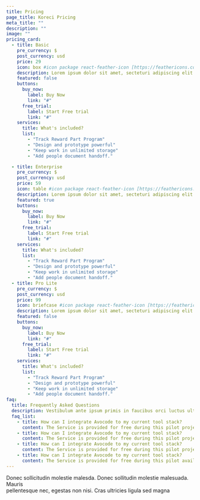 ```yaml
---
title: Pricing
page_title: Koreci Pricing
meta_title: ""
description: ""
image: ""
pricing_card:
  - title: Basic
    pre_currency: $
    post_currency: usd
    price: 29
    icon: box #icon package react-feather-icon [https://feathericons.com/]
    description: Lorem ipsum dolor sit amet, secteturi adipiscing elit at sem ipsum.
    featured: false
    buttons:
      buy_now:
        label: Buy Now
        link: "#"
      free_trial:
        label: Start Free trial
        link: "#"
    services:
      title: What's included?
      list:
        - "Track Reward Part Program"
        - "Design and prototype powerful"
        - "Keep work in unlimited storage"
        - "Add people document handoff."

  - title: Enterprise
    pre_currency: $
    post_currency: usd
    price: 59
    icon: table #icon package react-feather-icon [https://feathericons.com/]
    description: Lorem ipsum dolor sit amet, secteturi adipiscing elit at sem ipsum.
    featured: true
    buttons:
      buy_now:
        label: Buy Now
        link: "#"
      free_trial:
        label: Start Free trial
        link: "#"
    services:
      title: What's included?
      list:
        - "Track Reward Part Program"
        - "Design and prototype powerful"
        - "Keep work in unlimited storage"
        - "Add people document handoff."
  - title: Pro Lite
    pre_currency: $
    post_currency: usd
    price: 99
    icon: briefcase #icon package react-feather-icon [https://feathericons.com/]
    description: Lorem ipsum dolor sit amet, secteturi adipiscing elit at sem ipsum.
    featured: false
    buttons:
      buy_now:
        label: Buy Now
        link: "#"
      free_trial:
        label: Start Free trial
        link: "#"
    services:
      title: What's included?
      list:
        - "Track Reward Part Program"
        - "Design and prototype powerful"
        - "Keep work in unlimited storage"
        - "Add people document handoff."
faq:
  title: Frequently Asked Questions
  description: Vestibulum ante ipsum primis in faucibus orci luctus ultrices posuere cubilia Curae Donec
  faq_list:
    - title: How can I integrate Avocode to my current tool stack?
      content: The Service is provided for free during this pilot project, and is provided "as is" with is not committed to any level of service or availability of the Service.
    - title: How can I integrate Avocode to my current tool stack?
      content: The Service is provided for free during this pilot project, and is provided "as is" with is not committed to any level of service or availability of the Service.
    - title: How can I integrate Avocode to my current tool stack?
      content: The Service is provided for free during this pilot project, and is provided "as is" with is not committed to any level of service or availability of the Service.
    - title: How can I integrate Avocode to my current tool stack?
      content: The Service is provided for free during this pilot availability of the Service.</br> If you enter into this agreement on behalf of a company, you hereby agree that the company is responsible under this Agreement for all actions and
---
```


Donec sollicitudin molestie malesda. Donec sollitudin molestie malesuada. Mauris <br />
pellentesque nec, egestas non nisi. Cras ultricies ligula sed magna
